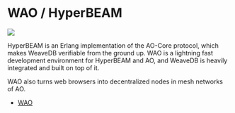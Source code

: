 # WAO / HyperBEAM

![](/images/wao.jpeg)

HyperBEAM is an Erlang implementation of the AO-Core protocol, which makes WeaveDB verifiable from the ground up. WAO is a lightning fast development environment for HyperBEAM and AO, and WeaveDB is heavily integrated and built on top of it.

WAO also turns web browsers into decentralized nodes in mesh networks of AO.

- [WAO](https://docs.wao.eco)

